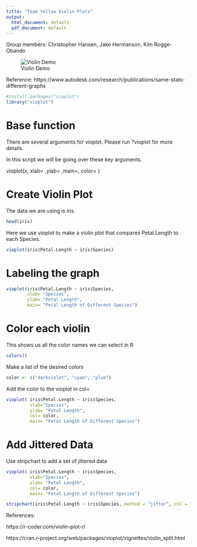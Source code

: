 ```yaml
---
title: "Team Yellow Violin Plots"
output:
  html_document: default
  pdf_document: default
---
```


Group members: Christopher Hansen, Jake Hermanson, Kim Rogge-Obando

![Violin Demo](/Users/jakehermanson/dataScienceClass/violinPlot.png)

Reference: 
https://www.autodesk.com/research/publications/same-stats-different-graphs

```r
#install.packages("vioplot")
library("vioplot")
```

# Base function

There are several arguments for vioplot. Please run ?vioplot for more details.

In this script we will be going over these key arguments.

vioplot(x, xlab= ,ylab= ,main=, color= )


# Create Violin Plot 

The data we are using is iris.

```r
head(iris)
```


Here we use vioplot to make a violin plot that compares Petal.Length to each Species.


```r
vioplot(iris$Petal.Length ~ iris$Species)
```

# Labeling the graph

```r
vioplot(iris$Petal.Length ~ iris$Species, 
        xlab= "Species", 
        ylab= "Petal Length",
        main= "Petal Length of Different Species")
```

# Color each violin 

This shows us all the color names we can select in R

```r
colors()
```

Make a list of the desired colors

```r
color <- c("darkviolet", "cyan", "plum")
```

Add the color to the vioplot in col=

```r

vioplot( iris$Petal.Length ~ iris$Species, 
         xlab="Species", 
         ylab= "Petal Length", 
         col= color, 
         main= "Petal Length of Different Species")
```

# Add Jittered Data

Use stripchart to add a set of jittered data

```r
vioplot( iris$Petal.Length ~ iris$Species, 
         xlab="Species", 
         ylab= "Petal Length", 
         col= color,
         main= "Petal Length of Different Species")

stripchart(iris$Petal.Length ~ iris$Species, method = "jitter", col = "yellow", vertical = TRUE, pch = 19, add = TRUE)
```

References:


https://r-coder.com/violin-plot-r/

https://cran.r-project.org/web/packages/vioplot/vignettes/violin_split.html


